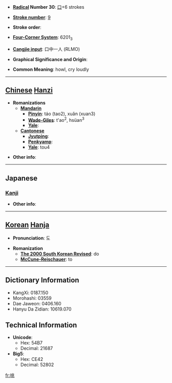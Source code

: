 * '''[[Wiktionary:Chinese radical index| Radical]] Number 30''': [[Wiktionary:Chinese radical index 口|口]]+6 strokes

* '''[[Wiktionary:Chinese total strokes index|Stroke number]]''': [[Wiktionary:Chinese total strokes index 9|9]]

* '''Stroke order''': 

* '''[[Wiktionary:Chinese four corner index|Four-Corner System]]''': 6201<sub>3</sub>

* '''[[Wiktionary:Chinese Cangjie index|Cangjie input]]''': 口中一人 (RLMO)

* '''Graphical Significance and Origin''': 

* '''Common Meaning''': howl, cry loudly

----

== [[Chinese]] [[Hanzi]] ==

* '''Romanizations'''
** '''[[Mandarin]]'''
*** '''[[Pinyin]]''': táo (tao2), xuǎn (xuan3)
*** '''[[Wade-Giles]]''': t'ao<sup>2</sup>, hsüan<sup>3</sup>
*** '''[[Yale]]''': 
** '''[[Cantonese]]'''
*** '''[[Jyutping]]''':
*** '''[[Penkyamp]]''': 
*** '''[[Yale]]''': tou4

* '''Other info''': 

----

==Japanese==
===[[Kanji]]===
{{kanji|on readings=[[たう]] (tau), [[どう]] (dō), [[てう]] (teu), [[てき]] (teki), [[じあく]] (jiaku)
|kun readings=[[なく]] (naku)
}}

* '''Other info''':  

----

== [[Korean]] [[Hanja]] ==

* '''Pronunciation''': 도

* '''Romanization'''
** '''[[The 2000 South Korean Revised Romanization|The 2000 South Korean Revised]]''': do
** '''[[McCune-Reischauer]]''': to

----

== Dictionary Information ==

* KangXi: 0187.150
* Morohashi: 03559
* Dae Jaweon: 0406.160
* Hanyu Da Zidian: 10619.070

== Technical Information ==

* '''Unicode''':
** Hex: 54B7
** Decimal: 21687
* '''Big5''':
** Hex: CE42
** Decimal: 52802

[[fr:咷]]